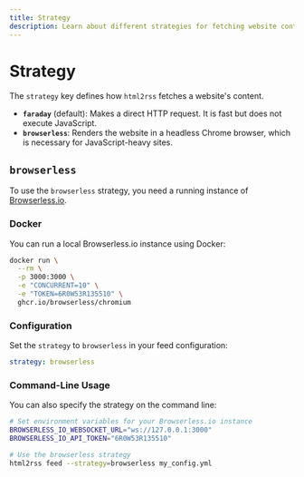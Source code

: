 ```yaml
---
title: Strategy
description: Learn about different strategies for fetching website content with html2rss
---
```


# Strategy

The `strategy` key defines how `html2rss` fetches a website's content.

- **`faraday`** (default): Makes a direct HTTP request. It is fast but does not execute JavaScript.
- **`browserless`**: Renders the website in a headless Chrome browser, which is necessary for JavaScript-heavy sites.

## `browserless`

To use the `browserless` strategy, you need a running instance of [Browserless.io](https://www.browserless.io/).

### Docker

You can run a local Browserless.io instance using Docker:

```sh
docker run \
  --rm \
  -p 3000:3000 \
  -e "CONCURRENT=10" \
  -e "TOKEN=6R0W53R135510" \
  ghcr.io/browserless/chromium
```

### Configuration

Set the `strategy` to `browserless` in your feed configuration:

```yml
strategy: browserless
```

### Command-Line Usage

You can also specify the strategy on the command line:

```sh
# Set environment variables for your Browserless.io instance
BROWSERLESS_IO_WEBSOCKET_URL="ws://127.0.0.1:3000"
BROWSERLESS_IO_API_TOKEN="6R0W53R135510"

# Use the browserless strategy
html2rss feed --strategy=browserless my_config.yml
```
